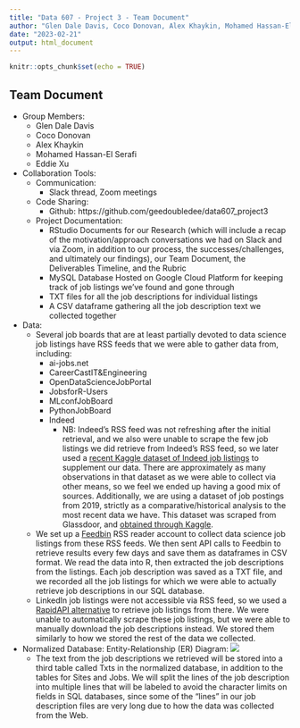 ```yaml
---
title: "Data 607 - Project 3 - Team Document"
author: "Glen Dale Davis, Coco Donovan, Alex Khaykin, Mohamed Hassan-El Serafi, Eddie Xu"
date: "2023-02-21"
output: html_document
---
```


```r
knitr::opts_chunk$set(echo = TRUE)
```

## Team Document

* Group Members:
    + Glen Dale Davis
    + Coco Donovan
    + Alex Khaykin
    + Mohamed Hassan-El Serafi
    + Eddie Xu

* Collaboration Tools:
    + Communication:
        + Slack thread, Zoom meetings
    + Code Sharing:
        + Github: https://github.com/geedoubledee/data607_project3
    + Project Documentation:
        + RStudio Documents for our Research (which will include a recap of the motivation/approach conversations we had on Slack and via Zoom, in addition to our process, the successes/challenges, and ultimately our findings), our Team Document, the Deliverables Timeline, and the Rubric
        + MySQL Database Hosted on Google Cloud Platform for keeping track of job listings we've found and gone through
        + TXT files for all the job descriptions for individual listings
        + A CSV dataframe gathering all the job description text we collected together

* Data:
    + Several job boards that are at least partially devoted to data science job listings have RSS feeds that we were able to gather data from, including: 
        + ai-jobs.net
        + CareerCastIT&Engineering
        + OpenDataScienceJobPortal
        + JobsforR-Users
        + MLconfJobBoard
        + PythonJobBoard
        + Indeed
            + NB: Indeed's RSS feed was not refreshing after the initial retrieval, and we also were unable to scrape the few job listings we did retrieve from Indeed's RSS feed, so we later used a [recent Kaggle dataset of Indeed job listings](https://www.kaggle.com/datasets/yusufolonade/data-science-job-postings-indeed-usa) to supplement our data. There are approximately as many observations in that dataset as we were able to collect via other means, so we feel we ended up having a good mix of sources. Additionally, we are using a dataset of job postings from 2019, strictly as a comparative/historical analysis to the most recent data we have. This dataset was scraped from Glassdoor, and [obtained through Kaggle](https://www.kaggle.com/datasets/andrewmvd/data-scientist-jobs).
    + We set up a [Feedbin](https://feedbin.com/) RSS reader account to collect data science job listings from these RSS feeds. We then sent API calls to Feedbin to retrieve results every few days and save them as dataframes in CSV format. We read the data into R, then extracted the job descriptions from the listings. Each job description was saved as a TXT file, and we recorded all the job listings for which we were able to actually retrieve job descriptions in our SQL database.
    + LinkedIn job listings were not accessible via RSS feed, so we used a [RapidAPI alternative](https://rapidapi.com/jaypat87/api/linkedin-jobs-search) to retrieve job listings from there. We were unable to automatically scrape these job listings, but we were able to manually download the job descriptions instead. We stored them similarly to how we stored the rest of the data we collected.
    
* Normalized Database: Entity-Relationship (ER) Diagram:
    ![](https://raw.githubusercontent.com/geedoubledee/data607_project3/main/db_erd.png)
    + The text from the job descriptions we retrieved will be stored into a third table called Txts in the normalized database, in addition to the tables for Sites and Jobs. We will split the lines of the job description into multiple lines that will be labeled to avoid the character limits on fields in SQL databases, since some of the "lines" in our job description files are very long due to how the data was collected from the Web.